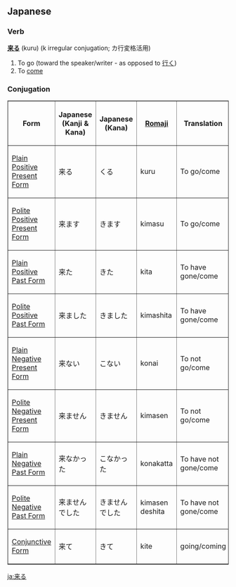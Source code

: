 ==Japanese==
===Verb===
'''[[来]]る''' (kuru) (k irregular conjugation; カ行変格活用)

#To go (toward the speaker/writer - as opposed to [[行く]])
#To [[come]]

=== Conjugation ===

<TABLE border>

<TR>
<TH>Form</TH>
<TH>Japanese<BR>(Kanji & Kana)</TH>
<TH>Japanese<BR>(Kana)</TH>
<TH>[[Romaji]]</TH>
<TH>Translation</TH>
</TR>

<TR>
<TD>[[Japanese Plain Positive Present Form|Plain Positive Present Form]]</TD>
<TD>&#26469;&#12427;</TD>
<TD>&#12367;&#12427;</TD>
<TD>kuru</TD>
<TD>To go/come</TD>
</TR>

<TR>
<TD>[[Japanese Polite Positive Present Form|Polite Positive Present Form]]</TD>
<TD>&#26469;&#12414;&#12377;</TD>
<TD>&#12365;&#12414;&#12377;</TD>
<TD>kimasu</TD>
<TD>To go/come</TD>
</TR>

<TR>
<TD>[[Japanese Plain Positive Past Form|Plain Positive Past Form]]</TD>
<TD>&#26469;&#12383;</TD>
<TD>&#12365;&#12383;</TD>
<TD>kita</TD>
<TD>To have gone/come</TD>
</TR>

<TR>
<TD>[[Japanese Polite Positive Past Form|Polite Positive Past Form]]</TD>
<TD>&#26469;&#12414;&#12375;&#12383;</TD>
<TD>&#12365;&#12414;&#12375;&#12383;</TD>
<TD>kimashita</TD>
<TD>To have gone/come</TD>
</TR>

<TR>
<TD>[[Japanese Plain Negative Present Form|Plain Negative Present Form]]</TD>
<TD>&#26469;&#12394;&#12356;</TD>
<TD>&#12371;&#12394;&#12356;</TD>
<TD>konai</TD>
<TD>To not go/come</TD>
</TR>

<TR>
<TD>[[Japanese Polite Negative Present Form|Polite Negative Present Form]]</TD>
<TD>&#26469;&#12414;&#12379;&#12435;</TD>
<TD>&#12365;&#12414;&#12379;&#12435;</TD>
<TD>kimasen</TD>
<TD>To not go/come</TD>
</TR>

<TR>
<TD>[[Japanese Plain Negative Past Form|Plain Negative Past Form]]</TD>
<TD>&#26469;&#12394;&#12363;&#12387;&#12383;</TD>
<TD>&#12371;&#12394;&#12363;&#12387;&#12383;</TD>
<TD>konakatta</TD>
<TD>To have not gone/come</TD>
</TR>

<TR>
<TD>[[Japanese Polite Negative Past Form|Polite Negative Past Form]]</TD>
<TD>&#26469;&#12414;&#12379;&#12435;&#12391;&#12375;&#12383;</TD>
<TD>&#12365;&#12414;&#12379;&#12435;&#12391;&#12375;&#12383;</TD>
<TD>kimasen deshita</TD>
<TD>To have not gone/come</TD>
</TR>

<TR>
<TD>[[Japanese Conjunctive Form|Conjunctive Form]]</TD>
<TD>&#26469;&#12390;</TD>
<TD>&#12365;&#12390;</TD>
<TD>kite</TD>
<TD>going/coming</TD>
</TR>

</TABLE>

[[ja:来る]]